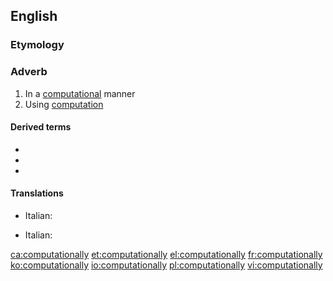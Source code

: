==English==

===Etymology===
{{suffix|computational|ly|lang=en}}

===Adverb===
{{en-adv}}

# In a [[computational]] manner
# Using [[computation]]

====Derived terms====
* {{l|en|computationally expensive}}
* {{l|en|computationally indistinguishable}}
* {{l|en|computationally secure}}

====Translations====
{{trans-top|computational manner}}
* Italian: {{t|it|computazionalmente}}
{{trans-mid}}
{{trans-bottom}}
{{trans-top|using computation}}
* Italian: {{t|it|computazionalmente}}
{{trans-mid}}
{{trans-bottom}}

[[ca:computationally]]
[[et:computationally]]
[[el:computationally]]
[[fr:computationally]]
[[ko:computationally]]
[[io:computationally]]
[[pl:computationally]]
[[vi:computationally]]